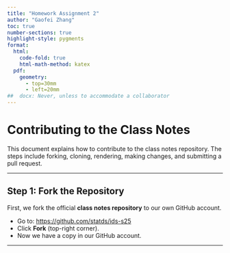 ```yaml
---
title: "Homework Assignment 2"
author: "Gaofei Zhang"
toc: true
number-sections: true
highlight-style: pygments
format: 
  html: 
    code-fold: true
    html-math-method: katex
  pdf: 
    geometry: 
      - top=30mm
      - left=20mm
##  docx: Never, unless to accommodate a collaborator
---
```


# Contributing to the Class Notes

This document explains how to contribute to the class notes repository. The steps include forking, cloning, rendering, making changes, and submitting a pull request.

---

## **Step 1: Fork the Repository**
First, we fork the official **class notes repository** to our own GitHub account.

- Go to: [https://github.com/statds/ids-s25](https://github.com/statds/ids-s25)
- Click **Fork** (top-right corner).
- Now we have a copy in our GitHub account.

---


